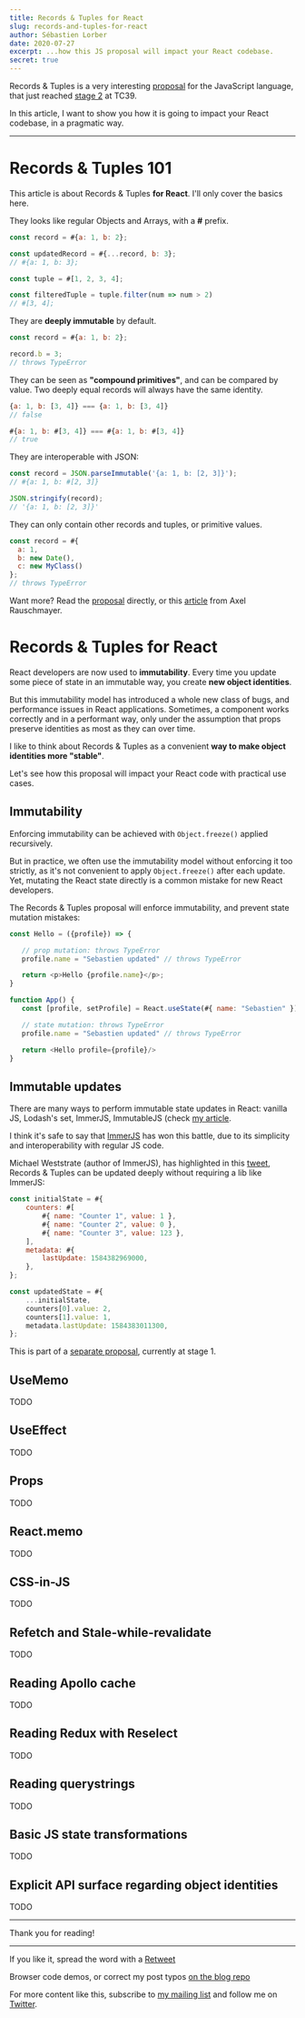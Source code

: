```yaml
---
title: Records & Tuples for React
slug: records-and-tuples-for-react
author: Sébastien Lorber
date: 2020-07-27
excerpt: ...how this JS proposal will impact your React codebase.
secret: true
---
```


Records & Tuples is a very interesting [proposal](https://github.com/tc39/proposal-record-tuple) for the JavaScript language, that just reached [stage 2](https://twitter.com/robpalmer2/status/1286040041089904640) at TC39.

In this article, I want to show you how it is going to impact your React codebase, in a pragmatic way.

---

# Records & Tuples 101

This article is about Records & Tuples **for React**. I'll only cover the basics here.

They looks like regular Objects and Arrays, with a **#** prefix.

```js
const record = #{a: 1, b: 2};

const updatedRecord = #{...record, b: 3};
// #{a: 1, b: 3};

const tuple = #[1, 2, 3, 4];

const filteredTuple = tuple.filter(num => num > 2)
// #[3, 4];
```

They are **deeply immutable** by default.

```js
const record = #{a: 1, b: 2};

record.b = 3;
// throws TypeError
```

They can be seen as **"compound primitives"**, and can be compared by value. Two deeply equal records will always have the same identity.

```js
{a: 1, b: [3, 4]} === {a: 1, b: [3, 4]}
// false

#{a: 1, b: #[3, 4]} === #{a: 1, b: #[3, 4]}
// true
```

They are interoperable with JSON:

```js
const record = JSON.parseImmutable('{a: 1, b: [2, 3]}');
// #{a: 1, b: #[2, 3]}

JSON.stringify(record);
// '{a: 1, b: [2, 3]}'
```

They can only contain other records and tuples, or primitive values.

```js
const record = #{
  a: 1,
  b: new Date(),
  c: new MyClass()
};
// throws TypeError
```

Want more? Read the [proposal](https://github.com/tc39/proposal-record-tuple) directly, or this [article](https://2ality.com/2020/05/records-tuples-first-look.html) from Axel Rauschmayer.

# Records & Tuples for React

React developers are now used to **immutability**.
Every time you update some piece of state in an immutable way, you create **new object identities**.

But this immutability model has introduced a whole new class of bugs, and performance issues in React applications.
Sometimes, a component works correctly and in a performant way, only under the assumption that props preserve identities as most as they can over time.

I like to think about Records & Tuples as a convenient **way to make object identities more "stable"**.

Let's see how this proposal will impact your React code with practical use cases.

## Immutability

Enforcing immutability can be achieved with `Object.freeze()` applied recursively.

But in practice, we often use the immutability model without enforcing it too strictly, as it's not convenient to apply `Object.freeze()` after each update. Yet, mutating the React state directly is a common mistake for new React developers.

The Records & Tuples proposal will enforce immutability, and prevent state mutation mistakes:

```js
const Hello = ({profile}) => {

   // prop mutation: throws TypeError
   profile.name = "Sebastien updated" // throws TypeError

   return <p>Hello {profile.name}</p>;
}

function App() {
   const [profile, setProfile] = React.useState(#{ name: "Sebastien" });

   // state mutation: throws TypeError
   profile.name = "Sebastien updated" // throws TypeError

   return <Hello profile={profile}/>
}
```

## Immutable updates

There are many ways to perform immutable state updates in React: vanilla JS, Lodash's set, ImmerJS, ImmutableJS (check [my article](https://dev.to/sebastienlorber/insight-3-use-immerjs-over-lodash-set-immutablejs-or-plain-js-36bl).

I think it's safe to say that [ImmerJS](https://github.com/immerjs/immer) has won this battle, due to its simplicity and interoperability with regular JS code.

Michael Weststrate (author of ImmerJS), has highlighted in this [tweet](https://twitter.com/mweststrate/status/1263482177934819329), Records & Tuples can be updated deeply without requiring a lib like ImmerJS:

```js
const initialState = #{
    counters: #[
        #{ name: "Counter 1", value: 1 },
        #{ name: "Counter 2", value: 0 },
        #{ name: "Counter 3", value: 123 },
    ],
    metadata: #{
        lastUpdate: 1584382969000,
    },
};

const updatedState = #{
    ...initialState,
    counters[0].value: 2,
    counters[1].value: 1,
    metadata.lastUpdate: 1584383011300,
};
```

This is part of a [separate proposal](https://github.com/tc39/proposal-deep-path-properties-for-record), currently at stage 1.

## UseMemo

TODO

## UseEffect

TODO

## Props

TODO

## React.memo

TODO


## CSS-in-JS

TODO


## Refetch and Stale-while-revalidate

TODO

## Reading Apollo cache

TODO

## Reading Redux with Reselect

TODO

## Reading querystrings

TODO

## Basic JS state transformations

TODO

## Explicit API surface regarding object identities

TODO

---

Thank you for reading!

---

If you like it, spread the word with a [Retweet]()

Browser code demos, or correct my post typos [on the blog repo](https://github.com/slorber/sebastienlorber.com/tree/master/content/posts/2020-04-21-using-expo-and-gatsby-together)

For more content like this, subscribe to [my mailing list](https://mailchi.mp/4ea4df0b54f7/sebastienlorber) and follow me on [Twitter](https://twitter.com/sebastienlorber).
